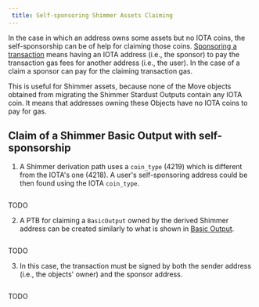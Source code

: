 ```yaml
---
 title: Self-sponsoring Shimmer Assets Claiming
---
```


In the case in which an address owns some assets but no IOTA coins, the self-sponsorship can be of help for claiming those coins.
[Sponsoring a transaction](../../iota-101/transactions/sponsored-transactions) means having an IOTA address (i.e., the sponsor) to pay the transaction gas fees for another address (i.e., the user). In the case of a claim a sponsor can pay for the claiming transaction gas.

This is useful for Shimmer assets, because none of the Move objects obtained from migrating the Shimmer Stardust Outputs contain any IOTA coin. It means that addresses owning these Objects have no IOTA coins to pay for gas.

## Claim of a Shimmer Basic Output with self-sponsorship

1. A Shimmer derivation path uses a `coin_type` (4219) which is different from the IOTA's one (4218). A user's self-sponsoring address could be then found using the IOTA `coin_type`.

<Tabs>
<TabItem value="rs" label="Rust">

```rust file=<rootDir>/docs/examples/rust/stardust/shimmer-self-sponsor.rs#L61-L67
```

</TabItem>
<TabItem value="ts" label="TypeScript">

TODO

</TabItem>
</Tabs>


2. A PTB for claiming a `BasicOutput` owned by the derived Shimmer address can be created similarly to what is shown in [Basic Output](basic.mdx).

<Tabs>
<TabItem value="rs" label="Rust">

```rust file=<rootDir>/docs/examples/rust/stardust/shimmer-self-sponsor.rs#L103-L152
```

</TabItem>
<TabItem value="ts" label="TypeScript">

TODO

</TabItem>
</Tabs>

3. In this case, the transaction must be signed by both the sender address (i.e., the objects' owner) and the sponsor address.

<Tabs>
<TabItem value="rs" label="Rust">

```rust file=<rootDir>/docs/examples/rust/stardust/shimmer-self-sponsor.rs#L168-L194
```

</TabItem>
<TabItem value="ts" label="TypeScript">

TODO

</TabItem>
</Tabs>